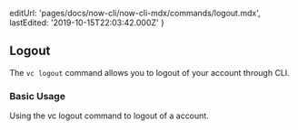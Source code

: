 
  editUrl: 'pages/docs/now-cli/now-cli-mdx/commands/logout.mdx',
  lastEdited: '2019-10-15T22:03:42.000Z'
}

## Logout

The `vc logout` command allows you to logout of your <OrgName /> account through <ProductShortName /> CLI.

### Basic Usage

<Snippet dark text="vc logout" />
<Caption>Using the <InlineCode>vc logout</InlineCode> command to logout of a <OrgName /> account.</Caption>
